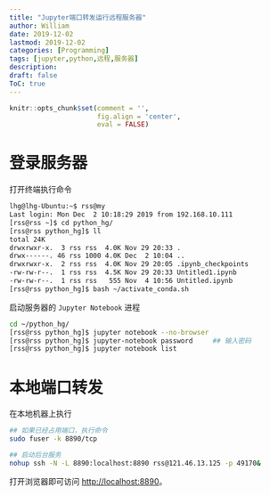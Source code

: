 ```yaml
---
title: "Jupyter端口转发运行远程服务器"
author: William
date: 2019-12-02
lastmod: 2019-12-02
categories: [Programming]
tags: [jupyter,python,远程,服务器]
description: 
draft: false
ToC: true
---
```


```r
knitr::opts_chunk$set(comment = '',
                      fig.align = 'center',
                      eval = FALSE)
```

# 登录服务器

打开终端执行命令

```bash
lhg@lhg-Ubuntu:~$ rss@my
Last login: Mon Dec  2 10:18:29 2019 from 192.168.10.111
[rss@rss ~]$ cd python_hg/
[rss@rss python_hg]$ ll
total 24K
drwxrwxr-x.  3 rss rss  4.0K Nov 29 20:33 .
drwx------. 46 rss 1000 4.0K Dec  2 10:04 ..
drwxrwxr-x.  2 rss rss  4.0K Nov 29 20:05 .ipynb_checkpoints
-rw-rw-r--.  1 rss rss  4.5K Nov 29 20:33 Untitled1.ipynb
-rw-rw-r--.  1 rss rss   555 Nov  4 10:56 Untitled.ipynb
[rss@rss python_hg]$ bash ~/activate_conda.sh
```

启动服务器的 `Jupyter Notebook` 进程

```bash
cd ~/python_hg/
[rss@rss python_hg]$ jupyter notebook --no-browser
[rss@rss python_hg]$ jupyter-notebook password     ## 输入密码
[rss@rss python_hg]$ jupyter notebook list
```

# 本地端口转发

在本地机器上执行

```bash
## 如果已经占用端口，执行命令
sudo fuser -k 8890/tcp

## 启动后台服务
nohup ssh -N -L 8890:localhost:8890 rss@121.46.13.125 -p 49170&
```

打开浏览器即可访问 [http://localhost:8890](http://localhost:8890)。